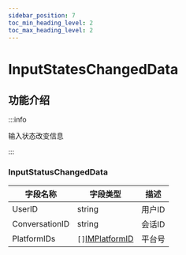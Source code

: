 ```yaml
---
sidebar_position: 7
toc_min_heading_level: 2
toc_max_heading_level: 2
---
```


# InputStatesChangedData

## 功能介绍

:::info

输入状态改变信息

:::

### InputStatusChangedData

| 字段名称          | 字段类型                                           | 描述                                                                  |
| ----------------- | -------------------------------------------------- | --------------------------------------------------------------------- |
| UserID          | string                                               | 用户ID                                                              |
| ConversationID     | string                                               | 会话ID                                                   |
| PlatformIDs      |  `[]`[IMPlatformID](/docs/sdks/enum/platform.mdx)                                            | 平台号                                                    |



